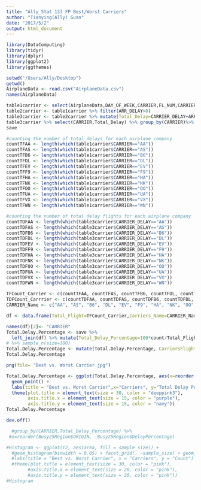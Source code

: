 ```yaml
---
title: "Ally_Stat 133 FP Best/Worst Carriers"
author: "Tianying(Ally) Guan"
date: "2017/5/2"
output: html_document
---
```


```r
library(DataComputing)
library(tidyr)
library(dplyr)
library(ggplot2)
library(ggthemes)
```

```r
setwd("/Users/Ally/Desktop")
getwd()
AirplaneData <- read.csv("AirplaneData.csv")
names(AirplaneData)
```

```r
table1carrier <- select(AirplaneData,DAY_OF_WEEK,CARRIER,FL_NUM,CARRIER_DELAY,ARR_DELAY,WEATHER_DELAY,NAS_DELAY,SECURITY_DELAY,LATE_AIRCRAFT_DELAY)
table2carrier <- table1carrier %>% filter(ARR_DELAY>0)
table3carrier <- table2carrier %>% mutate(Total_Delay=CARRIER_DELAY+ARR_DELAY+WEATHER_DELAY+NAS_DELAY+SECURITY_DELAY+LATE_AIRCRAFT_DELAY)
table3carrier %>% select(CARRIER,Total_Delay) %>% group_by(CARRIER)%>% summarise(count = n()) -> save
save
```

```r
#counting the number of total delays for each airplane company
countTFAA <- length(which(table1carrier$CARRIER=="AA"))
countTFAS <- length(which(table1carrier$CARRIER=="AS"))
countTFB6 <- length(which(table1carrier$CARRIER=="B6"))
countTFDL <- length(which(table1carrier$CARRIER=="DL"))
countTFEV <- length(which(table1carrier$CARRIER=="EV"))
countTFF9 <- length(which(table1carrier$CARRIER=="F9"))
countTFHA <- length(which(table1carrier$CARRIER=="HA"))
countTFNK <- length(which(table1carrier$CARRIER=="NK"))
countTFOO <- length(which(table1carrier$CARRIER=="OO"))
countTFUA <- length(which(table1carrier$CARRIER=="UA"))
countTFVX <- length(which(table1carrier$CARRIER=="VX"))
countTFWN <- length(which(table1carrier$CARRIER=="WN"))
```

```r
#counting the number of total delay flights for each airplane company
countTDFAA <- length(which(table3carrier$CARRIER_DELAY=="AA"))
countTDFAS <- length(which(table3carrier$CARRIER_DELAY=="AS"))
countTDFB6 <- length(which(table3carrier$CARRIER_DELAY=="B6"))
countTDFDL <- length(which(table3carrier$CARRIER_DELAY=="DL"))
countTDFEV <- length(which(table3carrier$CARRIER_DELAY=="EV"))
countTDFF9 <- length(which(table3carrier$CARRIER_DELAY=="F9"))
countTDFHA <- length(which(table3carrier$CARRIER_DELAY=="HA"))
countTDFNK <- length(which(table3carrier$CARRIER_DELAY=="NK"))
countTDFOO <- length(which(table3carrier$CARRIER_DELAY=="OO"))
countTDFUA <- length(which(table3carrier$CARRIER_DELAY=="UA"))
countTDFVX <- length(which(table3carrier$CARRIER_DELAY=="VX"))
countTDFWN <- length(which(table3carrier$CARRIER_DELAY=="WN"))
```

```r
TFCount_Carrier <- c(countTFAA, countTFAS, countTFB6, countTFDL, countTFEV, countTFF9, countTFHA, countTFNK, countTFOO, countTFUA, countTFVX, countTFWN)
TDFCount_Carrrier <- c(countTDFAA, countTDFAS, countTDFB6, countTDFDL, countTDFEV, countTDFF9, countTDFHA, countTDFNK, countTDFOO, countTDFUA, countTDFVX, countTDFWN)
CARRIER_Name <- c("AA", "AS", "B6", "DL", "EV", "F9", "HA", "NK", "OO", "UA", "VX", "WN")
```

```r
df <- data.frame(Total_Flight=TFCount_Carrier,Carriers_Name=CARRIER_Name)
```

```r
names(df)[2]<- "CARRIER"
Total.Delay.Percentage <- save %>%
  left_join(df) %>% mutate(Total_Delay_Percentage=100*count/Total_Flight) 
# %>% sample_n(size=100)
Total.Delay.Percentage <- mutate(Total.Delay.Percentage, CarriersFlightFrequency = ifelse(Total.Delay.Percentage$Total_Flight>65000,">65000", ifelse(Total.Delay.Percentage$Total_Flight>45000, ">45000", ifelse(Total.Delay.Percentage$Total_Flight>25000, ">25000", "<=25000"))))
Total.Delay.Percentage
```

```r
png(file= "Best vs. Worst Carrier.jpg")

Total.Delay.Percentage <- ggplot(Total.Delay.Percentage, aes(x=reorder(CARRIER,-Total_Delay_Percentage), y=Total_Delay_Percentage, color=CarriersFlightFrequency)) +
  geom_point() +
  labs(title = "Best vs. Worst Carrier",x="Carriers", y="Total Delay Percentage") +
  theme(plot.title = element_text(size = 30, color = "deeppink3"),  
        axis.title.x = element_text(size = 15, color = "purple"),  
        axis.title.y = element_text(size = 15, color = "navy"))
Total.Delay.Percentage

dev.off()

  #group_by(CARRIER,Total_Delay_Percentage) %>%
 #x=reorder(Busy25Region$ORIGIN, -Busy25Region$DelayPercentage)
```

```r
#Histogram <- ggplot(T2, aes(area, fill = sample_size)) +
  #geom_histogram(binwidth = 0.05) + facet_grid(. ~sample_size) + geom_vline(aes(xintercept=as.numeric(pi)), col="purple") +
  #labs(title = "Best vs. Worst Carrier", x = "Carriers", y = "Count") +
  #theme(plot.title = element_text(size = 30, color = "pink"),  
        #axis.title.x = element_text(size = 20, color = "pink"),  
        #axis.title.y = element_text(size = 20, color = "pink")) 
#Histogram
```























